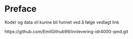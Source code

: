 # Preface {.unnumbered}

Koder og data vil kunne bli funnet ved å følge vedlagt link

https://github.com/EmilGithub99/innlevering-idr4000-qmd.git